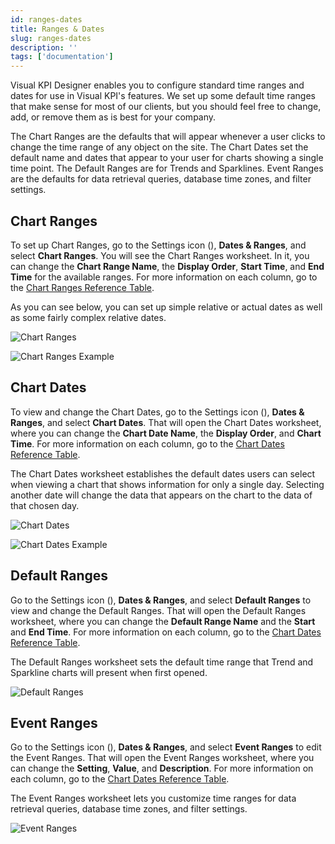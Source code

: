 ```yaml
---
id: ranges-dates
title: Ranges & Dates
slug: ranges-dates
description: ''
tags: ['documentation']
---
```



Visual KPI Designer enables you to configure standard time ranges and dates for use in Visual KPI's features. We set up some default time ranges that make sense for most of our clients, but you should feel free to change, add, or remove them as is best for your company.

The Chart Ranges are the defaults that will appear whenever a user clicks to change the time range of any object on the site. The Chart Dates set the default name and dates that appear to your user for charts showing a single time point. The Default Ranges are for Trends and Sparklines. Event Ranges are the defaults for data retrieval queries, database time zones, and filter settings.

## Chart Ranges

To set up Chart Ranges, go to the Settings icon (<PngFont name='options28' />), **Dates & Ranges**, and select **Chart Ranges**. You will see the Chart Ranges worksheet. In it, you can change the **Chart Range Name**, the **Display Order**, **Start Time**, and **End Time** for the available ranges. For more information on each column, go to the [Chart Ranges Reference Table](/reference/visual-kpi-designer/site-settings/chart-ranges).

As you can see below, you can set up simple relative or actual dates as well as some fairly complex relative dates.

<Image
  src="img/designer/dates-ranges-chart-ranges.png"
  alt="Chart Ranges"
/>

<Image
  src="img/designer/dates-ranges-chart-ranges-example.gif"
  alt="Chart Ranges Example"
/>

## Chart Dates

To view and change the Chart Dates, go to the Settings icon (<PngFont name='options28' />), **Dates & Ranges**, and select **Chart Dates**. That will open the Chart Dates worksheet, where you can change the **Chart Date Name**, the **Display Order**, and **Chart Time**. For more information on each column, go to the [Chart Dates Reference Table](/reference/visual-kpi-designer/site-settings/chart-dates).

The Chart Dates worksheet establishes the default dates users can select when viewing a chart that shows information for only a single day. Selecting another date will change the data that appears on the chart to the data of that chosen day.

<Image
  src="img/designer/dates-ranges-chart-dates.png"
  alt="Chart Dates"
/>

<Image
  src="img/designer/dates-ranges-chart-dates-example.gif"
  alt="Chart Dates Example"
/>

## Default Ranges

Go to the Settings icon (<PngFont name='options28' />), **Dates & Ranges**, and select **Default Ranges** to view and change the Default Ranges. That will open the Default Ranges worksheet, where you can change the **Default Range Name** and the **Start** and **End Time**. For more information on each column, go to the [Chart Dates Reference Table](/reference/visual-kpi-designer/site-settings/default-ranges).

The Default Ranges worksheet sets the default time range that Trend and Sparkline charts will present when first opened.

<Image
  src="img/designer/dates-ranges-default-ranges.png"
  alt="Default Ranges"
/>

## Event Ranges

Go to the Settings icon (<PngFont name='options28' />), **Dates & Ranges**, and select **Event Ranges** to edit the Event Ranges. That will open the Event Ranges worksheet, where you can change the **Setting**, **Value**, and **Description**. For more information on each column, go to the [Chart Dates Reference Table](/reference/visual-kpi-designer/site-settings/event-ranges).

The Event Ranges worksheet lets you customize time ranges for data retrieval queries, database time zones, and filter settings.

<Image
  src="img/designer/dates-ranges-event-ranges.png"
  alt="Event Ranges"
/>